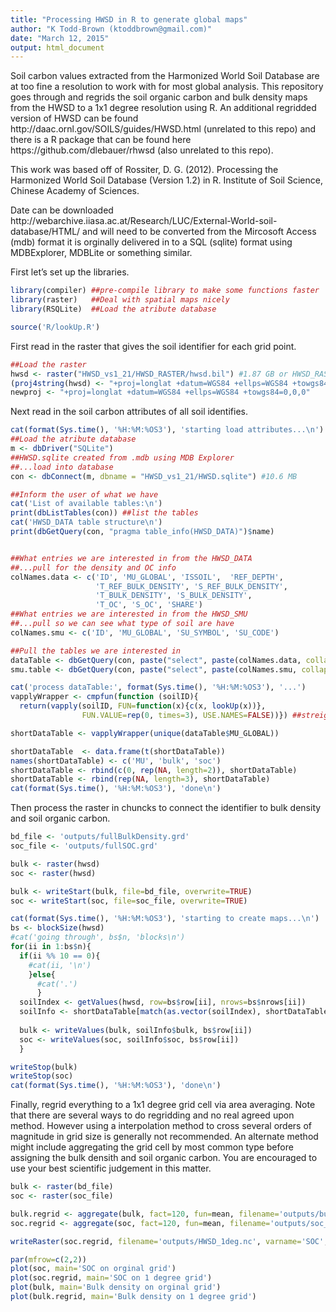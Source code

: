 ```yaml
---
title: "Processing HWSD in R to generate global maps"
author: "K Todd-Brown (ktoddbrown@gmail.com)"
date: "March 12, 2015"
output: html_document
---
```


Soil carbon values extracted from the Harmonized World Soil Database are at too fine a resolution to work with for most global analysis. This repository goes through and regrids the soil organic carbon and bulk density maps from the HWSD to a 1x1 degree resolution using R. An additional regridded version of HWSD can be found http://daac.ornl.gov/SOILS/guides/HWSD.html (unrelated to this repo) and there is a R package that can be found here https://github.com/dlebauer/rhwsd (also unrelated to this repo).

This work was based off of Rossiter, D. G. (2012). Processing the Harmonized World Soil Database (Version 1.2) in R. Institute of Soil Science, Chinese Academy of Sciences.

Date can be downloaded http://webarchive.iiasa.ac.at/Research/LUC/External-World-soil-database/HTML/ and will need to be converted from the Mircosoft Access (mdb) format it is orginally delivered in to a SQL (sqlite) format using MDBExplorer, MDBLite or something similar.

First let's set up the libraries.
```r
library(compiler) ##pre-compile library to make some functions faster
library(raster)   ##Deal with spatial maps nicely
library(RSQLite)  ##Load the atribute database

source('R/lookUp.R')
```

First read in the raster that gives the soil identifier for each grid point.
```r
##Load the raster
hwsd <- raster("HWSD_vs1_21/HWSD_RASTER/hwsd.bil") #1.87 GB or HWSD_RASTER.zip MB
(proj4string(hwsd) <- "+proj=longlat +datum=WGS84 +ellps=WGS84 +towgs84=0,0,0")
newproj <- "+proj=longlat +datum=WGS84 +ellps=WGS84 +towgs84=0,0,0"
```

Next read in the soil carbon attributes of all soil identifies.
```r
cat(format(Sys.time(), '%H:%M:%OS3'), 'starting load attributes...\n')
##Load the atribute database
m <- dbDriver("SQLite")
##HWSD.sqlite created from .mdb using MDB Explorer
##...load into database
con <- dbConnect(m, dbname = "HWSD_vs1_21/HWSD.sqlite") #10.6 MB

##Inform the user of what we have
cat('List of available tables:\n')
print(dbListTables(con)) ##list the tables
cat('HWSD_DATA table structure\n')
print(dbGetQuery(con, "pragma table_info(HWSD_DATA)")$name)


##What entries we are interested in from the HWSD_DATA
##...pull for the density and OC info
colNames.data <- c('ID', 'MU_GLOBAL', 'ISSOIL',  'REF_DEPTH',
                   'T_REF_BULK_DENSITY', 'S_REF_BULK_DENSITY',
                   'T_BULK_DENSITY', 'S_BULK_DENSITY',
                   'T_OC', 'S_OC', 'SHARE')
##What entries we are interested in from the HWSD_SMU
##...pull so we can see what type of soil are have
colNames.smu <- c('ID', 'MU_GLOBAL', 'SU_SYMBOL', 'SU_CODE')

##Pull the tables we are interested in
dataTable <- dbGetQuery(con, paste("select", paste(colNames.data, collapse = ", "), "from HWSD_DATA"))
smu.table <- dbGetQuery(con, paste("select", paste(colNames.smu, collapse = ", "), "from HWSD_SMU"))

cat('process dataTable:', format(Sys.time(), '%H:%M:%OS3'), '...')
vapplyWrapper <- cmpfun(function (soilID){
  return(vapply(soilID, FUN=function(x){c(x, lookUp(x))}, 
                FUN.VALUE=rep(0, times=3), USE.NAMES=FALSE))}) ##streight up complied vapply, this is the one used

shortDataTable <- vapplyWrapper(unique(dataTable$MU_GLOBAL))

shortDataTable  <- data.frame(t(shortDataTable))
names(shortDataTable) <- c('MU', 'bulk', 'soc')
shortDataTable <- rbind(c(0, rep(NA, length=2)), shortDataTable)
shortDataTable <- rbind(rep(NA, length=3), shortDataTable)
cat(format(Sys.time(), '%H:%M:%OS3'), 'done\n')
```

Then process the raster in chuncks to connect the identifier to bulk density and soil organic carbon.
```r
bd_file <- 'outputs/fullBulkDensity.grd'
soc_file <- 'outputs/fullSOC.grd'

bulk <- raster(hwsd)
soc <- raster(hwsd)

bulk <- writeStart(bulk, file=bd_file, overwrite=TRUE)
soc <- writeStart(soc, file=soc_file, overwrite=TRUE)

cat(format(Sys.time(), '%H:%M:%OS3'), 'starting to create maps...\n')
bs <- blockSize(hwsd)
#cat('going through', bs$n, 'blocks\n')
for(ii in 1:bs$n){
  if(ii %% 10 == 0){
    #cat(ii, '\n')
    }else{
      #cat('.')
      }
  soilIndex <- getValues(hwsd, row=bs$row[ii], nrows=bs$nrows[ii])
  soilInfo <- shortDataTable[match(as.vector(soilIndex), shortDataTable$MU),]
  
  bulk <- writeValues(bulk, soilInfo$bulk, bs$row[ii])
  soc <- writeValues(soc, soilInfo$soc, bs$row[ii])
  }

writeStop(bulk)
writeStop(soc)
cat(format(Sys.time(), '%H:%M:%OS3'), 'done\n')
```

Finally, regrid everything to a 1x1 degree grid cell via area averaging. Note that there are several ways to do regridding and no real agreed upon method. However using a interpolation method to cross several orders of magnitude in grid size is generally not recommended. An alternate method might include aggregating the grid cell by most common type before assigning the bulk densith and soil organic carbon. You are encouraged to use your best scientific judgement in this matter.

```r
bulk <- raster(bd_file)
soc <- raster(soc_file)

bulk.regrid <- aggregate(bulk, fact=120, fun=mean, filename='outputs/bulk_area1deg.grd')
soc.regrid <- aggregate(soc, fact=120, fun=mean, filename='outputs/soc_area1deg.grd')

writeRaster(soc.regrid, filename='outputs/HWSD_1deg.nc', varname='SOC', varunit='kg m^-2', longname='Area weighted soil organic carbon from HWSD')
```

```r
par(mfrow=c(2,2))
plot(soc, main='SOC on orginal grid')
plot(soc.regrid, main='SOC on 1 degree grid')
plot(bulk, main='Bulk density on orginal grid')
plot(bulk.regrid, main='Bulk density on 1 degree grid')
```
